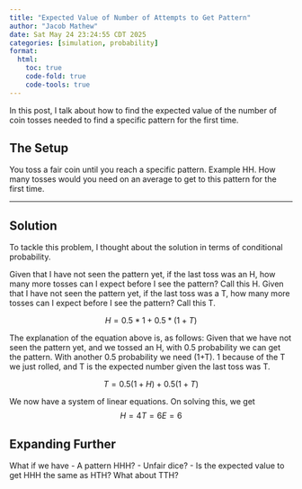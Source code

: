```yaml
---
title: "Expected Value of Number of Attempts to Get Pattern"
author: "Jacob Mathew"
date: Sat May 24 23:24:55 CDT 2025
categories: [simulation, probability]
format:
  html:
    toc: true
    code-fold: true
    code-tools: true
---
```



In this post, I talk about how to find the expected value of the number of coin tosses needed to find a specific pattern for the first time. 

##  The Setup

You toss a fair coin until you reach a specific pattern. Example HH. How many tosses would you need on an average to get to this pattern for the first time. 


---

## Solution

To tackle this problem, I thought about the solution in terms of conditional probability.

Given that I have not seen the pattern yet, if the last toss was an H, how many more tosses can I expect before I see the pattern? Call this H.
Given that I have not seen the pattern yet, if the last toss was a T, how many more tosses can I expect before I see the pattern? Call this T. 

$$
H = 0.5*1 + 0.5*(1+T)
$$

The explanation of the equation above is, as follows:
Given that we have not seen the pattern yet, and we tossed an H, with 0.5 probability we can get the pattern. With another 0.5 probability we need (1+T). 1 because of the T we just rolled, and T is the expected number given the last toss was T.

$$
T = 0.5(1+H) + 0.5(1+T)
$$

We now have a system of linear equations. On solving this, we get
$$H = 4
T = 6
E = 6$$

## Expanding Further

What if we have
- A pattern HHH?
- Unfair dice?
- Is the expected value to get HHH the same as HTH? What about TTH? 


